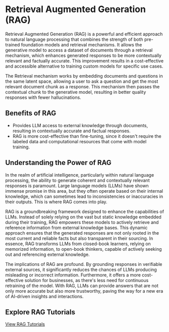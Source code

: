 
# Retrieval Augmented Generation (RAG)

Retrieval Augmented Generation (RAG) is a powerful and efficient approach to natural
language processing that combines the strength of both pre-trained foundation models and
retrieval mechanisms. It allows the generative model to access a dataset of documents
through a retrieval mechanism, which enhances generated responses to be more contextually relevant
and factually accurate. This improvement results in a cost-effective and accessible alternative
to training custom models for specific use cases.

The Retrieval mechanism works by embedding documents and questions in the same latent space, allowing
a user to ask a question and get the most relevant document chunk as a response. This mechanism then passes
the contextual chunk to the generative model, resulting in better quality responses with fewer hallucinations.

## Benefits of RAG

- Provides LLM access to external knowledge through documents, resulting in contextually accurate and factual responses.
- RAG is more cost-effective than fine-tuning, since it doesn't require the labeled data and computational resources that come with model training.

## Understanding the Power of RAG

In the realm of artificial intelligence, particularly within natural language processing, the ability to generate coherent
and contextually relevant responses is paramount. Large language models (LLMs) have shown immense promise in this area,
but they often operate based on their internal knowledge, which can sometimes lead to inconsistencies or inaccuracies in
their outputs. This is where RAG comes into play.

RAG is a groundbreaking framework designed to enhance the capabilities of LLMs. Instead of solely relying on the vast but
static knowledge embedded during their training, RAG empowers these models to actively retrieve and reference information
from external knowledge bases. This dynamic approach ensures that the generated responses are not only rooted in the most
current and reliable facts but also transparent in their sourcing. In essence, RAG transforms LLMs from closed-book learners,
relying on memorized information, to open-book thinkers, capable of actively seeking out and referencing external knowledge.

The implications of RAG are profound. By grounding responses in verifiable external sources, it significantly reduces the
chances of LLMs producing misleading or incorrect information. Furthermore, it offers a more cost-effective solution for
businesses, as there's less need for continuous retraining of the model. With RAG, LLMs can provide answers that are not
only more accurate but also more trustworthy, paving the way for a new era of AI-driven insights and interactions.

## Explore RAG Tutorials

<a className="button button--primary" href="https://github.com/mlflow/mlflow/tree/master/docs/docs/llms/rag/notebooks" target="_blank" rel="noopener noreferrer">
  <span>View RAG Tutorials</span>
</a>

